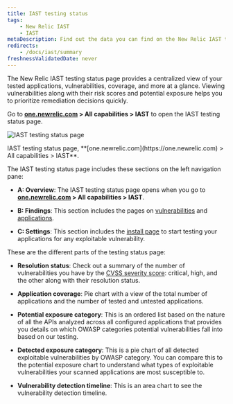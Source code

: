 ```yaml
---
title: IAST testing status
tags:
    - New Relic IAST
    - IAST
metaDescription: Find out the data you can find on the New Relic IAST testing status page.
redirects:
    - /docs/iast/summary
freshnessValidatedDate: never
---
```


The New Relic IAST testing status page provides a centralized view of your tested applications, vulnerabilities, coverage, and more at a glance. Viewing vulnerabilities along with their risk scores and potential exposure helps you to prioritize remediation decisions quickly.

Go to <DNT>**[one.newrelic.com](https://one.newrelic.com) > All capabilities > IAST**</DNT> to open the IAST testing status page.

<img
  title="IAST testing status page"
  alt="IAST testing status page"
  src="/images/iast_screenshot-full_summary.webp"
/>

<figcaption>
  IAST testing status page, <DNT>**[one.newrelic.com](https://one.newrelic.com) > All capabilities > IAST**</DNT>.
</figcaption>

The IAST testing status page includes these sections on the left navigation pane:

* <DNT>**A: Overview**</DNT>: The IAST testing status page opens when you go to <DNT>**[one.newrelic.com](https://one.newrelic.com) > All capabilities > IAST**</DNT>.

* <DNT>**B: Findings**</DNT>: This section includes the pages on [vulnerabilities](/docs/iast/exploitable-vulns/) and [applications](/docs/iast/applications/).

* <DNT>**C: Settings**</DNT>: This section includes the [install page](/docs/iast/install/) to start testing your applications for any exploitable vulnerability.

These are the different parts of the testing status page:

* <DNT>**Resolution status**</DNT>: Check out a summary of the number of vulnerabilities you have by the [CVSS severity score](/docs/iast/introduction/#vuln-severity): critical, high, and the other along with their resolution status.

* <DNT>**Application coverage**</DNT>: Pie chart with a view of the total number of applications and the number of tested and untested applications.

* <DNT>**Potential exposure category**</DNT>: This is an ordered list based on the nature of all the APIs analyzed across all configured applications that provides you details on which OWASP categories potential vulnerabilities fall into based on our testing.

* <DNT>**Detected exposure category**</DNT>: This is a pie chart of all detected exploitable vulnerabilities by OWASP category. You can compare this to the potential exposure chart to understand what types of exploitable vulnerabilities your scanned applications are most susceptible to.

* <DNT>**Vulnerability detection timeline**</DNT>: This is an area chart to see the vulnerability detection timeline.
